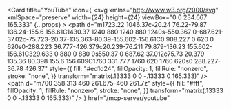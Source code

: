 <Card
  title="YouTube"
  icon={
    <svg
      xmlns="http://www.w3.org/2000/svg"
      xmlSpace="preserve"
      width={24}
      height={24}
      viewBox="0 0 234.667 165.333"
      {...props}
    >
      <path
        d="m1723.22 1046.37c-20.24 76.22-79.87 136.24-155.6 156.61C1430.37 1240 880 1240 880 1240s-550.367 0-687.621-37.02c-75.723-20.37-135.363-80.39-155.602-156.61C0 908.227 0 620 0 620s0-288.223 36.777-426.379c20.239-76.211 79.879-136.23 155.602-156.61C329.633 0 880 0 880 0s550.37 0 687.62 37.012c75.73 20.379 135.36 80.398 155.6 156.609C1760 331.777 1760 620 1760 620s0 288.227-36.78 426.37"
        style={{
          fill: "#ed1d24",
          fillOpacity: 1,
          fillRule: "nonzero",
          stroke: "none",
        }}
        transform="matrix(.13333 0 0 -.13333 0 165.333)"
      />
      <path
        d="m700 358.313 460 261.675-460 261.7z"
        style={{
          fill: "#fff",
          fillOpacity: 1,
          fillRule: "nonzero",
          stroke: "none",
        }}
        transform="matrix(.13333 0 0 -.13333 0 165.333)"
      />
    </svg>
  }
  href="/mcp-server/youtube"
></Card> 